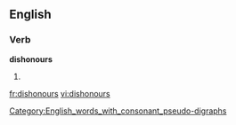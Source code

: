 ==English==
[[Category:English_words_with_consonant_pseudo-digraphs]]

===Verb===
'''dishonours'''

# {{third-person singular of|[[dishonour]]}}

[[fr:dishonours]]
[[vi:dishonours]]